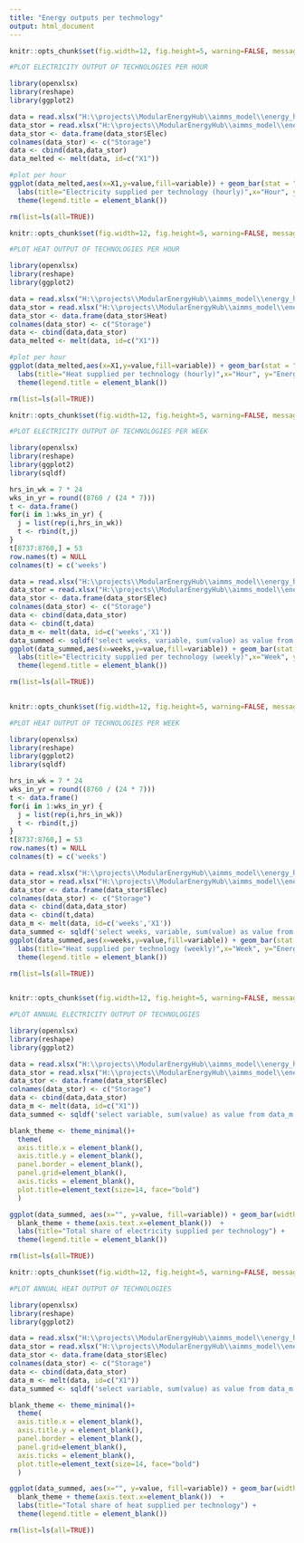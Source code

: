 ```yaml
---
title: "Energy outputs per technology"
output: html_document
---
```


```r
knitr::opts_chunk$set(fig.width=12, fig.height=5, warning=FALSE, message=FALSE)
```

```r
#PLOT ELECTRICITY OUTPUT OF TECHNOLOGIES PER HOUR

library(openxlsx)
library(reshape)
library(ggplot2)

data = read.xlsx("H:\\projects\\ModularEnergyHub\\aimms_model\\energy_hub\\results_conversion.xlsx","Output_energy_electricity")
data_stor = read.xlsx("H:\\projects\\ModularEnergyHub\\aimms_model\\energy_hub\\results_storage.xlsx","Storage_output_energy")
data_stor <- data.frame(data_stor$Elec)
colnames(data_stor) <- c("Storage")
data <- cbind(data,data_stor)
data_melted <- melt(data, id=c("X1"))

#plot per hour
ggplot(data_melted,aes(x=X1,y=value,fill=variable)) + geom_bar(stat = "identity") +
  labs(title="Electricity supplied per technology (hourly)",x="Hour", y="Energy supplied (kWh)", legend.title="Technology") +
  theme(legend.title = element_blank())

rm(list=ls(all=TRUE))
```

```r
knitr::opts_chunk$set(fig.width=12, fig.height=5, warning=FALSE, message=FALSE)
```

```r
#PLOT HEAT OUTPUT OF TECHNOLOGIES PER HOUR

library(openxlsx)
library(reshape)
library(ggplot2)

data = read.xlsx("H:\\projects\\ModularEnergyHub\\aimms_model\\energy_hub\\results_conversion.xlsx","Output_energy_heat")
data_stor = read.xlsx("H:\\projects\\ModularEnergyHub\\aimms_model\\energy_hub\\results_storage.xlsx","Storage_output_energy")
data_stor <- data.frame(data_stor$Heat)
colnames(data_stor) <- c("Storage")
data <- cbind(data,data_stor)
data_melted <- melt(data, id=c("X1"))

#plot per hour
ggplot(data_melted,aes(x=X1,y=value,fill=variable)) + geom_bar(stat = "identity") +
  labs(title="Heat supplied per technology (hourly)",x="Hour", y="Energy supplied (kWh)") +
  theme(legend.title = element_blank())

rm(list=ls(all=TRUE))

```

```r
knitr::opts_chunk$set(fig.width=12, fig.height=5, warning=FALSE, message=FALSE)
```

```r
#PLOT ELECTRICITY OUTPUT OF TECHNOLOGIES PER WEEK

library(openxlsx)
library(reshape)
library(ggplot2)
library(sqldf)

hrs_in_wk = 7 * 24
wks_in_yr = round((8760 / (24 * 7)))
t <- data.frame()
for(i in 1:wks_in_yr) {
  j = list(rep(i,hrs_in_wk))
  t <- rbind(t,j)
}
t[8737:8760,] = 53
row.names(t) = NULL
colnames(t) = c('weeks')

data = read.xlsx("H:\\projects\\ModularEnergyHub\\aimms_model\\energy_hub\\results_conversion.xlsx","Output_energy_electricity")
data_stor = read.xlsx("H:\\projects\\ModularEnergyHub\\aimms_model\\energy_hub\\results_storage.xlsx","Storage_output_energy")
data_stor <- data.frame(data_stor$Elec)
colnames(data_stor) <- c("Storage")
data <- cbind(data,data_stor)
data <- cbind(t,data)
data_m <- melt(data, id=c('weeks','X1'))
data_summed <- sqldf('select weeks, variable, sum(value) as value from data_m group by weeks,variable order by weeks')
ggplot(data_summed,aes(x=weeks,y=value,fill=variable)) + geom_bar(stat = "identity") +
  labs(title="Electricity supplied per technology (weekly)",x="Week", y="Energy supplied (kWh)") +
  theme(legend.title = element_blank())

rm(list=ls(all=TRUE))
                      
```

```r
knitr::opts_chunk$set(fig.width=12, fig.height=5, warning=FALSE, message=FALSE)
```

```r
#PLOT HEAT OUTPUT OF TECHNOLOGIES PER WEEK

library(openxlsx)
library(reshape)
library(ggplot2)
library(sqldf)

hrs_in_wk = 7 * 24
wks_in_yr = round((8760 / (24 * 7)))
t <- data.frame()
for(i in 1:wks_in_yr) {
  j = list(rep(i,hrs_in_wk))
  t <- rbind(t,j)
}
t[8737:8760,] = 53
row.names(t) = NULL
colnames(t) = c('weeks')

data = read.xlsx("H:\\projects\\ModularEnergyHub\\aimms_model\\energy_hub\\results_conversion.xlsx","Output_energy_heat")
data_stor = read.xlsx("H:\\projects\\ModularEnergyHub\\aimms_model\\energy_hub\\results_storage.xlsx","Storage_output_energy")
data_stor <- data.frame(data_stor$Elec)
colnames(data_stor) <- c("Storage")
data <- cbind(data,data_stor)
data <- cbind(t,data)
data_m <- melt(data, id=c('weeks','X1'))
data_summed <- sqldf('select weeks, variable, sum(value) as value from data_m group by weeks,variable order by weeks')
ggplot(data_summed,aes(x=weeks,y=value,fill=variable)) + geom_bar(stat = "identity") +
  labs(title="Heat supplied per technology (weekly)",x="Week", y="Energy supplied (kWh)") +
  theme(legend.title = element_blank())

rm(list=ls(all=TRUE))
                      
```

```r
knitr::opts_chunk$set(fig.width=12, fig.height=5, warning=FALSE, message=FALSE)
```

```r
#PLOT ANNUAL ELECTRICITY OUTPUT OF TECHNOLOGIES

library(openxlsx)
library(reshape)
library(ggplot2)

data = read.xlsx("H:\\projects\\ModularEnergyHub\\aimms_model\\energy_hub\\results_conversion.xlsx","Output_energy_electricity")
data_stor = read.xlsx("H:\\projects\\ModularEnergyHub\\aimms_model\\energy_hub\\results_storage.xlsx","Storage_output_energy")
data_stor <- data.frame(data_stor$Elec)
colnames(data_stor) <- c("Storage")
data <- cbind(data,data_stor)
data_m <- melt(data, id=c("X1"))
data_summed <- sqldf('select variable, sum(value) as value from data_m group by variable')

blank_theme <- theme_minimal()+
  theme(
  axis.title.x = element_blank(),
  axis.title.y = element_blank(),
  panel.border = element_blank(),
  panel.grid=element_blank(),
  axis.ticks = element_blank(),
  plot.title=element_text(size=14, face="bold")
  )

ggplot(data_summed, aes(x="", y=value, fill=variable)) + geom_bar(width = 1, stat = "identity") + coord_polar("y", start=0) + 
  blank_theme + theme(axis.text.x=element_blank())  +
  labs(title="Total share of electricity supplied per technology") +
  theme(legend.title = element_blank())

rm(list=ls(all=TRUE))
```

```r
knitr::opts_chunk$set(fig.width=12, fig.height=5, warning=FALSE, message=FALSE)
```

```r
#PLOT ANNUAL HEAT OUTPUT OF TECHNOLOGIES

library(openxlsx)
library(reshape)
library(ggplot2)

data = read.xlsx("H:\\projects\\ModularEnergyHub\\aimms_model\\energy_hub\\results_conversion.xlsx","Output_energy_heat")
data_stor = read.xlsx("H:\\projects\\ModularEnergyHub\\aimms_model\\energy_hub\\results_storage.xlsx","Storage_output_energy")
data_stor <- data.frame(data_stor$Elec)
colnames(data_stor) <- c("Storage")
data <- cbind(data,data_stor)
data_m <- melt(data, id=c("X1"))
data_summed <- sqldf('select variable, sum(value) as value from data_m group by variable')

blank_theme <- theme_minimal()+
  theme(
  axis.title.x = element_blank(),
  axis.title.y = element_blank(),
  panel.border = element_blank(),
  panel.grid=element_blank(),
  axis.ticks = element_blank(),
  plot.title=element_text(size=14, face="bold")
  )

ggplot(data_summed, aes(x="", y=value, fill=variable)) + geom_bar(width = 1, stat = "identity") + coord_polar("y", start=0) + 
  blank_theme + theme(axis.text.x=element_blank())  +
  labs(title="Total share of heat supplied per technology") +
  theme(legend.title = element_blank())

rm(list=ls(all=TRUE))
```